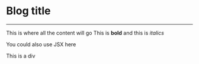 # Blog title

---

This is where all the content will go This is **bold** and this is _italics_

You could also use JSX here

<div style={{ border: "1px solid black", padding: "2rem", margin: "2rem" }}>
  <p>This is a div</p>
</div>
